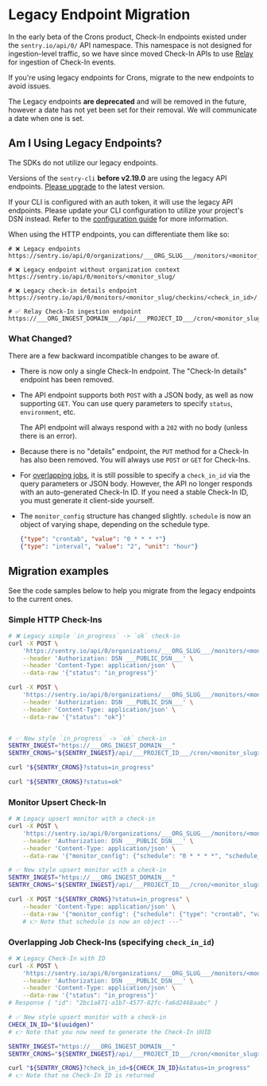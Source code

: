 # Legacy Endpoint Migration

In the early beta of the Crons product, Check-In endpoints existed under the
`sentry.io/api/0/` API namespace. This namespace is not designed for
ingestion-level traffic, so we have since moved Check-In APIs to use
[Relay](/product/relay/) for ingestion of Check-In events.

If you're using legacy endpoints for Crons, migrate to the new endpoints to avoid issues.

<Alert level="info">

The Legacy endpoints **are deprecated** and will be removed in the future,
however a date has not yet been set for their removal. We will communicate a
date when one is set.

</Alert>

## Am I Using Legacy Endpoints?

The SDKs do not utilize our legacy endpoints.

<Alert level="warning" title="Sentry CLI">

Versions of the `sentry-cli` **before v2.19.0** are using the legacy API endpoints. [Please upgrade](/cli/installation/#updating-and-uninstalling) to the latest version.

If your CLI is configured with an auth token, it will use the legacy API endpoints. Please update your CLI configuration to utilize your project's DSN instead. Refer to the [configuration guide](https://docs.sentry.io/cli/crons/#configuration) for more information.

</Alert>

When using the HTTP endpoints, you can differentiate them like so:

```
# ❌ Legacy endpoints
https://sentry.io/api/0/organizations/___ORG_SLUG___/monitors/<monitor_slug/

# ❌ Legacy endpoint without organization context
https://sentry.io/api/0/monitors/<monitor_slug/

# ❌ Legacy check-in details endpoint
https://sentry.io/api/0/monitors/<monitor_slug/checkins/<check_in_id>/

# ✅ Relay Check-In ingestion endpoint
https://___ORG_INGEST_DOMAIN___/api/___PROJECT_ID___/cron/<monitor_slug>/___PUBLIC_KEY___/
```

### What Changed?

There are a few backward incompatible changes to be aware of.

- There is now only a single Check-In endpoint. The "Check-In details"
  endpoint has been removed.

- The API endpoint supports both `POST` with a JSON body, as well as now
  supporting `GET`. You can use query parameters to specify `status`,
  `environment`, etc.

  The API endpoint will always respond with a `202` with no body (unless there
  is an error).

- Because there is no "details" endpoint, the `PUT` method for a Check-In has
  also been removed. You will always use `POST` or `GET` for Check-Ins.

- For [overlapping
  jobs](/product/crons/getting-started/http/#overlapping-jobs-optional), it is
  still possible to specify a `check_in_id` via the query parameters or JSON
  body. However, the API no longer responds with an auto-generated Check-In ID.
  If you need a stable Check-In ID, you must generate it
  client-side yourself.

- The `monitor_config` structure has changed slightly. `schedule` is now an
  object of varying shape, depending on the schedule type.

  ```json
  {"type": "crontab", "value": "0 * * * *"}
  {"type": "interval", "value": "2", "unit": "hour"}
  ```

## Migration examples

See the code samples below to help you migrate from the legacy endpoints to the current ones.

### Simple HTTP Check-Ins

```sh
# ❌ Legacy simple `in_progress` -> `ok` check-in
curl -X POST \
    'https://sentry.io/api/0/organizations/___ORG_SLUG___/monitors/<monitor_slug>/checkins/' \
    --header 'Authorization: DSN ___PUBLIC_DSN___' \
    --header 'Content-Type: application/json' \
    --data-raw '{"status": "in_progress"}'

curl -X POST \
    'https://sentry.io/api/0/organizations/___ORG_SLUG___/monitors/<monitor_slug>/checkins/' \
    --header 'Authorization: DSN ___PUBLIC_DSN___' \
    --header 'Content-Type: application/json' \
    --data-raw '{"status": "ok"}'


# ✅ New style `in_progress` -> `ok` check-in
SENTRY_INGEST="https://___ORG_INGEST_DOMAIN___"
SENTRY_CRONS="${SENTRY_INGEST}/api/___PROJECT_ID___/cron/<monitor_slug>/___PUBLIC_KEY___/"

curl "${SENTRY_CRONS}?status=in_progress"

curl "${SENTRY_CRONS}?status=ok"
```

### Monitor Upsert Check-In

```sh
# ❌ Legacy upsert monitor with a check-in
curl -X POST \
    'https://sentry.io/api/0/organizations/___ORG_SLUG___/monitors/<monitor_slug>/checkins/' \
    --header 'Authorization: DSN ___PUBLIC_DSN___' \
    --header 'Content-Type: application/json' \
    --data-raw '{"monitor_config": {"schedule": "0 * * * *", "schedule_type": "crontab"}, "status": "in_progress"}'

# ✅ New style upsert monitor with a check-in
SENTRY_INGEST="https://___ORG_INGEST_DOMAIN___"
SENTRY_CRONS="${SENTRY_INGEST}/api/___PROJECT_ID___/cron/<monitor_slug>/___PUBLIC_KEY___/"

curl -X POST "${SENTRY_CRONS}?status=in_progress" \
    --header 'Content-Type: application/json' \
    --data-raw '{"monitor_config": {"schedule": {"type": "crontab", "value": "0 * * * *"}}, "status": "in_progress"}'
    # 👉 Note that schedule is now an object ---^
```

### Overlapping Job Check-Ins (specifying `check_in_id`)

```sh
# ❌ Legacy Check-In with ID
curl -X POST \
    'https://sentry.io/api/0/organizations/___ORG_SLUG___/monitors/<monitor_slug>/checkins/' \
    --header 'Authorization: DSN ___PUBLIC_DSN___' \
    --header 'Content-Type: application/json' \
    --data-raw '{"status": "in_progress"}'
# Response { "id": "2bc1a871-a1b7-4577-82fc-fa6d2468aabc" }

# ✅ New style upsert monitor with a check-in
CHECK_IN_ID="$(uuidgen)"
# 👉 Note that you now need to generate the Check-In UUID

SENTRY_INGEST="https://___ORG_INGEST_DOMAIN___"
SENTRY_CRONS="${SENTRY_INGEST}/api/___PROJECT_ID___/cron/<monitor_slug>/___PUBLIC_KEY___/"

curl "${SENTRY_CRONS}?check_in_id=${CHECK_IN_ID}&status=in_progress"
# 👉 Note that no Check-In ID is returned
```
